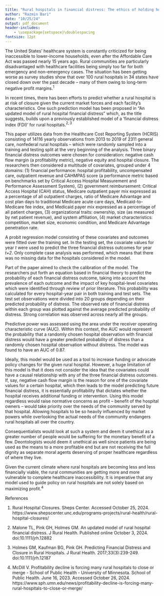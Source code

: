 ---
title: "Rural hospitals in financial distress: The ethics of holding hospitals in underserved communities to capitalist standards"
author: "Razmin Bari"
date: "10/25/24"
output: pdf_document
header-includes:
    - \usepackage{setspace}\doublespacing
fontsize: 12pt
---
The United States’ healthcare system is constantly criticized for being inaccessible to lower-income households, even after the Affordable Care Act was passed nearly 15 years ago. Rural communities are particularly disadvantaged with healthcare facilities being simply too far for both emergency and non-emergency cases. The situation has been getting worse as survey studies show that over 100 rural hospitals in 34 states have closed down over the past decade – many of them owing to long-term negative profit margins.$^1$

In recent times, there has been efforts to predict whether a rural hospital is at risk of closure given the current market forces and each facility’s characteristics. One such prediction model has been proposed in “An updated model of rural hospital financial distress” which, as the title suggests, builds upon a previously established model of a ‘financial distress index (FDI)’ for rural hospitals.$^{2,3}$

This paper utilizes data from the Healthcare Cost Reporting System (HCRIS) consisting of 14116 yearly observations from 2013 to 2019 of 2311 general care, nonfederal rural hospitals – which were randomly sampled into a training and testing split at the very beginning of the analysis. Three binary financial distress outcomes were chosen for consideration: negative cash flow margin (a profitability metric), negative equity and hospital closure. The researchers then considered a multitude of covariates, grouped under 4 domains: 
(1) financial performance: hospital profitability, uncompensated care, outpatient revenue and CAHMPAS score (a performance metric based on benchmarks set by Critical Access Hospital Measurement and Performance Assessment System),
(2) government reimbursement: Critical Access Hospital (CAH) status, Medicare outpatient payer mix expressed as a percentage of all outpatient charges, ratio of Medicare Advantage and cost plan days to traditional Medicare acute care days, Medicaid-to-Medicare fee index, and Medicaid payer mix expressed as a percentage of all patient charges,
(3) organizational traits: ownership, size (as measured by net patient revenue), and system affiliation,
(4) market characteristics: competition, market size, economic condition, and Medicare Advantage penetration rate.

A probit regression model consisting of these covariates and outcomes were fitted over the training set. In the testing set, the covariate values for year *t* were used to predict the three financial distress outcomes for year *t+2*. Only complete case analysis was performed, which means that there was no missing data for the hospitals considered in the model. 

Part of the paper aimed to check the calibration of the model. The researchers put forth an equation based in financial theory to predict the probability of each financial distress outcome, taking into account the prevalence of each outcome and the impact of key hospital-level covariates which were identified through review of prior literature. This probability was calculated for every hospital-year pair in both training and test sets. The test set observations were divided into 20 groups depending on their predicted probability of distress. The observed rate of financial distress within each group was plotted against the average predicted probability of distress. Strong correlation was observed across nearly all the groups.

Predictive power was assessed using the area under the receiver operating characteristic curve (AUC). Within this context, the AUC would represent the probability that a randomly chosen hospital observation with financial distress would have a greater predicted probability of distress than a randomly chosen hospital observation without distress. The model was found to have an AUC of 0.87.

Ideally, this model would be used as a tool to increase funding or advocate policy changes for the given rural hospital. However, a huge limitation of this model is that it does not consider the idea that the covariates could have a causal relationship with any of the three financial distress outcomes. If, say, negative cash flow margin is the reason for one of the covariate values for a certain hospital, which then leads to the model predicting future financial distress, it is essentially profitability that dictates whether the hospital receives additional funding or intervention. Using this model regardless would raise normative concerns as profit – benefit of the hospital owners – would take priority over the needs of the community served by that hospital. Allowing hospitals to be so heavily influenced by market powers while overlooking the actual needs of the community endangers rural hospitals all over the country. 

Consequentialists would look at such a system and deem it unethical as a greater number of people would be suffering for the monetary benefit of a few. Deontologists would deem it unethical as well since patients are being used as the means to a more profitable end but are not receiving the full dignity as separate moral agents deserving of proper healthcare regardless of where they live. 

Given the current climate where rural hospitals are becoming less and less financially viable, the rural communities are getting more and more vulnerable to complete healthcare inaccessibility. It is imperative that any model used to guide policy on rural hospitals are not solely based on maximizing profit.$^4$


\newpage

References

1.	Rural Hospital Closures. Sheps Center. Accessed October 25, 2024. https://www.shepscenter.unc.edu/programs-projects/rural-health/rural-hospital-closures/

2.	Malone TL, Pink GH, Holmes GM. An updated model of rural hospital financial distress. J Rural Health. Published online October 3, 2024. doi:10.1111/jrh.12882

3.	Holmes GM, Kaufman BG, Pink GH. Predicting Financial Distress and Closure in Rural Hospitals. J Rural Health. 2017;33(3):239-249. doi:10.1111/jrh.12187

4.	McDill V. Profitability decline is forcing many rural hospitals to close or merge - School of Public Health - University of Minnesota. School of Public Health. June 16, 2023. Accessed October 26, 2024. https://www.sph.umn.edu/news/profitability-decline-is-forcing-many-rural-hospitals-to-close-or-merge/

